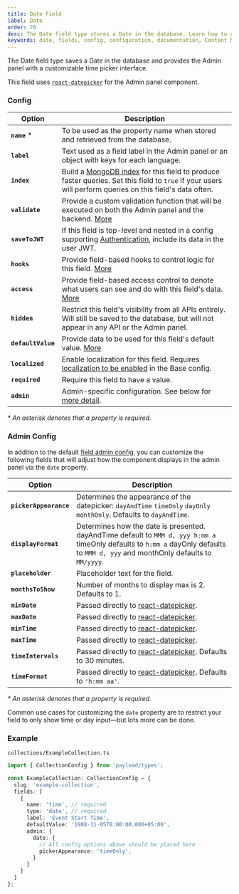 ```yaml
---
title: Date Field
label: Date
order: 70
desc: The Date field type stores a Date in the database. Learn how to use and customize the Date field, see examples and options.
keywords: date, fields, config, configuration, documentation, Content Management System, cms, headless, javascript, node, react, express
---
```


<Banner>
  The Date field type saves a Date in the database and provides the Admin panel
  with a customizable time picker interface.
</Banner>

This field uses [`react-datepicker`](https://www.npmjs.com/package/react-datepicker) for the Admin panel component.

### Config

| Option             | Description                                                                                                                                                                                         |
| ------------------ | --------------------------------------------------------------------------------------------------------------------------------------------------------------------------------------------------- |
| **`name`** \*      | To be used as the property name when stored and retrieved from the database.                                                                                                                        |
| **`label`**        | Text used as a field label in the Admin panel or an object with keys for each language.                                                                                                                    |
| **`index`**        | Build a [MongoDB index](https://docs.mongodb.com/manual/indexes/) for this field to produce faster queries. Set this field to `true` if your users will perform queries on this field's data often. |
| **`validate`**     | Provide a custom validation function that will be executed on both the Admin panel and the backend. [More](/docs/fields/overview#validation)                                                        |
| **`saveToJWT`**    | If this field is top-level and nested in a config supporting [Authentication](/docs/authentication/config), include its data in the user JWT.                                                       |
| **`hooks`**        | Provide field-based hooks to control logic for this field. [More](/docs/fields/overview#field-level-hooks)                                                                                          |
| **`access`**       | Provide field-based access control to denote what users can see and do with this field's data. [More](/docs/fields/overview#field-level-access-control)                                             |
| **`hidden`**       | Restrict this field's visibility from all APIs entirely. Will still be saved to the database, but will not appear in any API or the Admin panel.                                                    |
| **`defaultValue`** | Provide data to be used for this field's default value. [More](/docs/fields/overview#default-values)                                                                                                |
| **`localized`**    | Enable localization for this field. Requires [localization to be enabled](/docs/configuration/localization) in the Base config.                                                                     |
| **`required`**     | Require this field to have a value.                                                                                                                                                                 |
| **`admin`**        | Admin-specific configuration. See below for [more detail](#admin-config).                                                                                                                                  |

_\* An asterisk denotes that a property is required._

### Admin Config

In addition to the default [field admin config](/docs/fields/overview#admin-config), you can customize the following fields that will adjust how the component displays in the admin panel via the `date` property.

| Option                 | Description                                                                                                                                         |
| ---------------------- | --------------------------------------------------------------------------------------------------------------------------------------------------- |
| **`pickerAppearance`** | Determines the appearance of the datepicker: `dayAndTime` `timeOnly` `dayOnly` `monthOnly`. Defaults to `dayAndTime`.                                           |
| **`displayFormat`**    | Determines how the date is presented. dayAndTime default to `MMM d, yyy h:mm a` timeOnly defaults to `h:mm a` dayOnly defaults to `MMM d, yyy` and monthOnly defaults to `MM/yyyy`. |
| **`placeholder`**      | Placeholder text for the field.                                                                                                                     |
| **`monthsToShow`**     | Number of months to display max is 2. Defaults to 1.                                                                                                |
| **`minDate`**          | Passed directly to [react-datepicker](https://github.com/Hacker0x01/react-datepicker/blob/master/docs/datepicker.md).                               |
| **`maxDate`**          | Passed directly to [react-datepicker](https://github.com/Hacker0x01/react-datepicker/blob/master/docs/datepicker.md).                               |
| **`minTime`**          | Passed directly to [react-datepicker](https://github.com/Hacker0x01/react-datepicker/blob/master/docs/datepicker.md).                               |
| **`maxTime`**          | Passed directly to [react-datepicker](https://github.com/Hacker0x01/react-datepicker/blob/master/docs/datepicker.md).                               |
| **`timeIntervals`**    | Passed directly to [react-datepicker](https://github.com/Hacker0x01/react-datepicker/blob/master/docs/datepicker.md). Defaults to 30 minutes.       |
| **`timeFormat`**       | Passed directly to [react-datepicker](https://github.com/Hacker0x01/react-datepicker/blob/master/docs/datepicker.md). Defaults to `'h:mm aa'`.      |

_\* An asterisk denotes that a property is required._

Common use cases for customizing the `date` property are to restrict your field to only show time or day input—but lots more can be done.

### Example

`collections/ExampleCollection.ts`

```ts
import { CollectionConfig } from 'payload/types';

const ExampleCollection: CollectionConfig = {
  slug: 'example-collection',
  fields: [
    {
      name: 'time', // required
      type: 'date', // required
      label: 'Event Start Time',
      defaultValue: '1988-11-05T8:00:00.000+05:00',
      admin: {
        date: {
          // All config options above should be placed here
          pickerAppearance: 'timeOnly',
        }
      }
    }
  ]
};
```
